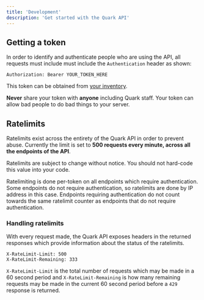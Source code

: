 ```yaml
---
title: 'Development'
description: 'Get started with the Quark API'
---
```


## Getting a token

In order to identify and authenticate people who are using the API, all requests must include must include the `Authentication` header as shown:

```HTTP
Authorization: Bearer YOUR_TOKEN_HERE
```

This token can be obtained from [your inventory](https://quark.bot/inventory).

<Warning>**Never** share your token with **anyone** including Quark staff. Your token can allow bad people to do bad things to your server.</Warning>


## Ratelimits

Ratelimits exist across the entirety of the Quark API in order to prevent abuse. Currently the limit is set to **500 requests every minute, across all the endpoints of the API**.

<Warning>Ratelimits are subject to change without notice. You should not hard-code this value into your code.</Warning>

Ratelimiting is done per-token on all endpoints which require authentication. Some endpoints do not require authentication, so ratelimits are done by IP address in this case.
Endpoints requiring authentication do not count towards the same ratelimit counter as endpoints that do not require authentication.


### Handling ratelimits

With every request made, the Quark API exposes headers in the returned responses which provide information about the status of the ratelimits.

```HTTP
X-RateLimit-Limit: 500
X-RateLimit-Remaining: 333
```

`X-RateLimit-Limit` is the total number of requests which may be made in a 60 second period and `X-RateLimit-Remaining` is how many remaining requests may be made in the current 60 second period before a `429` response is returned.